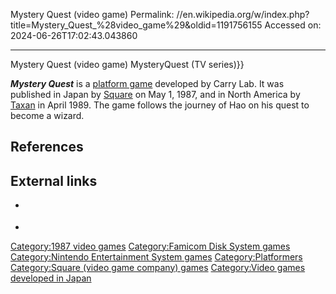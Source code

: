 Mystery Quest (video game)
Permalink: //en.wikipedia.org/w/index.php?title=Mystery_Quest_%28video_game%29&oldid=1191756155
Accessed on: 2024-06-26T17:02:43.043860



------
Mystery Quest (video game)
{{notability|date=December 2023}}
{{distinguish|MysteryQuest{{!}}MysteryQuest (TV series)}}
{{Infobox video game
|title= Mystery Quest
|image= MysteryQuestNABoxart.jpg
|caption= North American version cover art
|developer= Carry Lab
|publisher= {{vgrelease|JP|[[Square (video game company)|Square]]|NA|[[Taxan]]}}
|designer= 
|composer= <!--Wikidata-->
|released= {{vgrelease|JP|May 5, 1987|NA|April 1989}}
|genre= [[Platform game|Platform]]
|modes= [[Single-player]]
|platforms= [[Family Computer Disk System]], [[Nintendo Entertainment System]]}}

'''''Mystery Quest'''''{{efn|Known in Japanese as {{nihongo|''Hao-kun no Fushigi na Tabi''|ハオ君の不思議な旅}}}} is a [[platform game]] developed by Carry Lab. It was published in Japan by [[Square (video game company)|Square]] on May 1, 1987, and in North America by [[Taxan]] in April 1989. The game follows the journey of Hao on his quest to become a wizard.

==References==
{{notelist}}
{{reflist}}

==External links==
* {{Official website|http://www.square-enix.com/jp/archive/haokun/}} {{in lang|ja}}
* {{mobygames|/22771}}

{{DEFAULTSORT:Mystery Quest (Video Game)}}
[[Category:1987 video games]]
[[Category:Famicom Disk System games]]
[[Category:Nintendo Entertainment System games]]
[[Category:Platformers]]
[[Category:Square (video game company) games]]
[[Category:Video games developed in Japan]]
{{SquareEnix-stub}}
{{Platform-videogame-stub}}